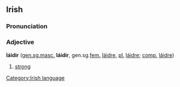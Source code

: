 ==Irish==
===Pronunciation===
{{IPA|[ˈlɑːd&#690;ər&#690;]}}
===Adjective===
'''láidir''' ([[genitive|gen.]][[singular|sg.]][[masculine|masc.]] '''láidir''', gen.sg.[[feminine|fem.]] [[láidre]], [[plural|pl.]] [[láidre]]; [[comparative|comp.]] [[láidre]])
#[[strong]]

[[Category:Irish language]]